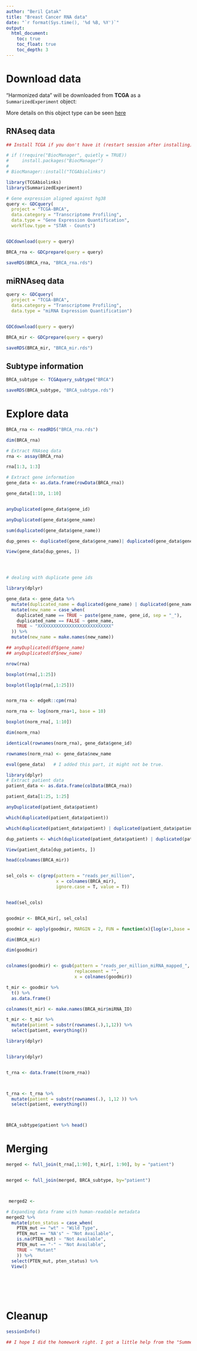 ---
author: "Beril Çatak"
title: "Breast Cancer RNA data"
date: "`r format(Sys.time(), '%d %B, %Y')`"
output:
  html_document:
    toc: true
    toc_float: true
    toc_depth: 3
---


# Download data


"Harmonized data" will be downloaded from **TCGA** as a `SummarizedExperiment` object:

More details on this object type can be seen [here](https://bioconductor.org/packages/devel/bioc/vignettes/SummarizedExperiment/inst/doc/SummarizedExperiment.html)

## RNAseq data

```{r, eval = F}

## Install TCGA if you don't have it (restart session after installing)

# if (!require("BiocManager", quietly = TRUE))
#     install.packages("BiocManager")
# 
# BiocManager::install("TCGAbiolinks")

library(TCGAbiolinks)
library(SummarizedExperiment)

# Gene expression aligned against hg38
query <- GDCquery(
  project = "TCGA-BRCA",
  data.category = "Transcriptome Profiling",
  data.type = "Gene Expression Quantification", 
  workflow.type = "STAR - Counts")


GDCdownload(query = query)

BRCA_rna <- GDCprepare(query = query)

saveRDS(BRCA_rna, "BRCA_rna.rds")

```


## miRNAseq data

```{r, eval=F}

query <- GDCquery(
  project = "TCGA-BRCA",
  data.category = "Transcriptome Profiling",
  data.type = "miRNA Expression Quantification")


GDCdownload(query = query)

BRCA_mir <- GDCprepare(query = query)

saveRDS(BRCA_mir, "BRCA_mir.rds")


```

## Subtype information

```{r, eval=F}

BRCA_subtype <- TCGAquery_subtype("BRCA")

saveRDS(BRCA_subtype, "BRCA_subtype.rds")

```




# Explore data




```{r}

BRCA_rna <- readRDS("BRCA_rna.rds")

dim(BRCA_rna)

# Extract RNAseq data
rna <- assay(BRCA_rna)

rna[1:3, 1:3]

```



```{r}

# Extract gene information
gene_data <- as.data.frame(rowData(BRCA_rna))

gene_data[1:10, 1:10]


anyDuplicated(gene_data$gene_id)

anyDuplicated(gene_data$gene_name)

sum(duplicated(gene_data$gene_name))

dup_genes <- duplicated(gene_data$gene_name)| duplicated(gene_data$gene_name, fromLast=F)

View(gene_data[dup_genes, ])





```

```{r}
# dealing with duplicate gene ids

library(dplyr)

gene_data <- gene_data %>% 
  mutate(duplicated_name = duplicated(gene_name) | duplicated(gene_name, fromLast=T)) %>% 
  mutate(new_name = case_when(
    duplicated_name == TRUE ~ paste(gene_name, gene_id, sep = "_"),
    duplicated_name == FALSE ~ gene_name,
    TRUE ~ "XXXXXXXXXXXXXXXXXXXXXXXXXXXX"
  )) %>% 
  mutate(new_name = make.names(new_name))

## anyDuplicated(df$gene_name)
## anyDuplicated(df$new_name)

```


```{r, fig.width=8, fig.height=}

nrow(rna)

boxplot(rna[,1:25])

boxplot(log1p(rna[,1:25]))


norm_rna <- edgeR::cpm(rna)

norm_rna <- log(norm_rna+1, base = 10)

boxplot(norm_rna[, 1:10])

dim(norm_rna)

identical(rownames(norm_rna), gene_data$gene_id)

rownames(norm_rna) <- gene_data$new_name

eval(gene_data)   # I added this part, it might not be true.

```



```{r}

library(dplyr)
# Extract patient data
patient_data <- as.data.frame(colData(BRCA_rna))

patient_data[1:25, 1:25]

anyDuplicated(patient_data$patient)

which(duplicated(patient_data$patient))

which(duplicated(patient_data$patient) | duplicated(patient_data$patient, fromLast=T))

dup_patients <- which(duplicated(patient_data$patient) | duplicated(patient_data$patient, fromLast=T))

View(patient_data[dup_patients, ])

```






```{r}


head(colnames(BRCA_mir))


sel_cols <- c(grep(pattern = "reads_per_million",
                   x = colnames(BRCA_mir), 
                   ignore.case = T, value = T))


head(sel_cols)


goodmir <- BRCA_mir[, sel_cols]

goodmir <- apply(goodmir, MARGIN = 2, FUN = function(x){log(x+1,base = 10)})

dim(BRCA_mir)

dim(goodmir)


colnames(goodmir) <- gsub(pattern = "reads_per_million_miRNA_mapped_",
                          replacement = "",
                          x = colnames(goodmir))

t_mir <- goodmir %>% 
  t() %>% 
  as.data.frame()

colnames(t_mir) <- make.names(BRCA_mir$miRNA_ID)

t_mir <- t_mir %>% 
  mutate(patient = substr(rownames(.),1,12)) %>% 
  select(patient, everything())

library(dplyr)



```



```{r}

library(dplyr)


t_rna <- data.frame(t(norm_rna))



t_rna <- t_rna %>% 
  mutate(patient = substr(rownames(.), 1,12 )) %>% 
  select(patient, everything())



BRCA_subtype$patient %>% head()


```



# Merging


```{r}


merged <- full_join(t_rna[,1:90], t_mir[, 1:90], by = "patient")


merged <- full_join(merged, BRCA_subtype, by="patient")



 merged2 <- 

# Expanding data frame with human-readable metadata
merged2 %>% 
  mutate(pten_status = case_when(
    PTEN_mut == "wt" ~ "Wild Type",
    PTEN_mut == "NA's" ~ "Not Available",
    is.na(PTEN_mut) ~ "Not Available",
    PTEN_mut == "-" ~ "Not Available",
    TRUE ~ "Mutant"
    )) %>% 
  select(PTEN_mut, pten_status) %>% 
  View()




  
```



# Cleanup



```{r}
sessionInfo()

```
```{r}
## I hope I did the homework right. I got a little help from the "Summer Internship, R Stuff" videos of you from the Teams Ekiz Lab Channel. Thank you for the information that you shared with us for the whole time sir.

```


